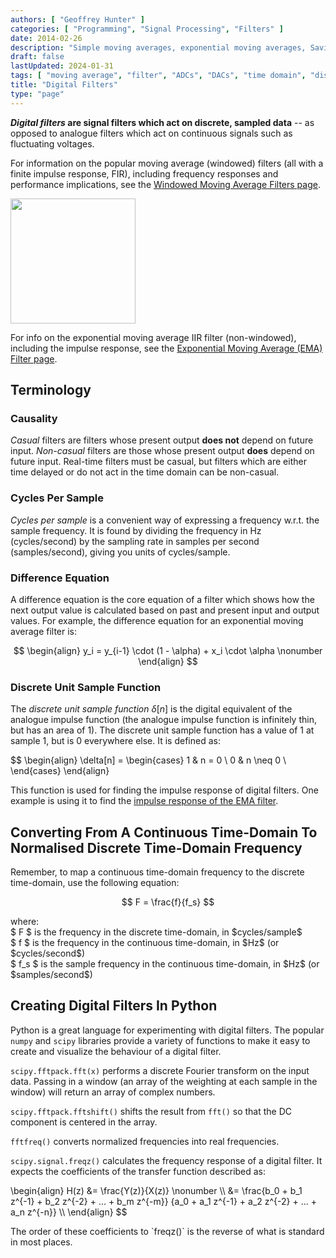 ```yaml
---
authors: [ "Geoffrey Hunter" ]
categories: [ "Programming", "Signal Processing", "Filters" ]
date: 2014-02-26
description: "Simple moving averages, exponential moving averages, Savizky-Golay filters, frequency responses, source code and more info on digital filtering (a form of signal processing)."
draft: false
lastUpdated: 2024-01-31
tags: [ "moving average", "filter", "ADCs", "DACs", "time domain", "discrete", "frequency responses", "exponentially weighted", "multiple pass", "signal processing", "Savitzky–Golay fFilters" ]
title: "Digital Filters"
type: "page"
---
```



**_Digital filters_ are signal filters which act on discrete, sampled data** -- as opposed to analogue filters which act on continuous signals such as fluctuating voltages.

<div style={{ display: 'flex' }}>
<p>

For information on the popular moving average (windowed) filters (all with a finite impulse response, FIR), including frequency responses and performance implications, see the [Windowed Moving Average Filters page](/programming/signal-processing/digital-filters/windowed-moving-average-filters/).
</p>
<div style={{ width: '20px' }}></div>
<a href="/programming/signal-processing/digital-filters/windowed-moving-average-filters/"><img src="moving-average-filters-screenshot.png" width="200px" /></a>
</div>

For info on the exponential moving average IIR filter (non-windowed), including the impulse response, see the [Exponential Moving Average (EMA) Filter page](/programming/signal-processing/digital-filters/exponential-moving-average-ema-filter/).

## Terminology

### Causality

_Casual_ filters are filters whose present output **does not** depend on future input. _Non-casual_ filters are those whose present output **does** depend on future input. Real-time filters must be casual, but filters which are either time delayed or do not act in the time domain can be non-casual.

### Cycles Per Sample

_Cycles per sample_ is a convenient way of expressing a frequency w.r.t. the sample frequency. It is found by dividing the frequency in Hz (cycles/second) by the sampling rate in samples per second (samples/second), giving you units of cycles/sample.

### Difference Equation

A difference equation is the core equation of a filter which shows how the next output value is calculated based on past and present input and output values. For example, the difference equation for an exponential moving average filter is:

$$
\begin{align}
y_i = y_{i-1} \cdot (1 - \alpha) + x_i \cdot \alpha \nonumber
\end{align}
$$

### Discrete Unit Sample Function

The _discrete unit sample function_ $\delta[n]$ is the digital equivalent of the analogue impulse function (the analogue impulse function is infinitely thin, but has an area of 1). The discrete unit sample function has a value of 1 at sample 1, but is 0 everywhere else. It is defined as:

$$
\begin{align}
\delta[n] =
\begin{cases} 
      1 & n = 0 \\
      0 & n \neq 0 \\      
\end{cases}
\end{align}
</p>

This function is used for finding the impulse response of digital filters. One example is using it to find the [impulse response of the EMA filter](/programming/signal-processing/digital-filters/exponential-moving-average-ema-filter/#impulse-response).
## Converting From A Continuous Time-Domain To Normalised Discrete Time-Domain Frequency

Remember, to map a continuous time-domain frequency to the discrete time-domain, use the following equation:

$$ F = \frac{f}{f_s} $$

<p className="centered">    where:<br />
    $ F $ is the frequency in the discrete time-domain, in $cycles/sample$<br />
    $ f $ is the frequency in the continuous time-domain, in $Hz$ (or $cycles/second$)<br />
    $ f_s $ is the sample frequency in the continuous time-domain, in $Hz$ (or $samples/second$)<br /></p>

## Creating Digital Filters In Python

Python is a great language for experimenting with digital filters. The popular `numpy` and `scipy` libraries provide a variety of functions to make it easy to create and visualize the behaviour of a digital filter.

`scipy.fftpack.fft(x)` performs a discrete Fourier transform on the input data. Passing in a window (an array of the weighting at each sample in the window) will return an array of complex numbers.

`scipy.fftpack.fftshift()` shifts the result from `fft()` so that the DC component is centered in the array.

`fftfreq()` converts normalized frequencies into real frequencies.

`scipy.signal.freqz()` calculates the frequency response of a digital filter. It expects the coefficients of the transfer function described as:

<p>\begin{align}
H(z) &= \frac{Y(z)}{X(z)} \nonumber \\
     &= \frac{b_0 + b_1 z^{-1} + b_2 z^{-2} + ... + b_m z^{-m}} {a_0 + a_1 z^{-1} + a_2 z^{-2} + ... + a_n z^{-n}} \\
\end{align}
$$

<Aside type="caution">
The order of these coefficients to `freqz()` is the reverse of what is standard in most places.
</Aside>

[^pieter-p-sma]: https://tttapa.github.io/Pages/Mathematics/Systems-and-Control-Theory/Digital-filters/Simple%20Moving%20Average/Simple-Moving-Average.html, accessed 2021-05-27.
[^pieter-p-ema]: https://tttapa.github.io/Pages/Mathematics/Systems-and-Control-Theory/Digital-filters/Exponential%20Moving%20Average/C++Implementation.html#arduino-example, accessed 2021-05-29.
[^dsp-stack-exchange-cut-off-freq-sma]: https://dsp.stackexchange.com/questions/9966/what-is-the-cut-off-frequency-of-a-moving-average-filter, accessed 2021-05-27.
[^analog-devices-dsp-book-ch15]: https://www.analog.com/media/en/technical-documentation/dsp-book/dsp_book_Ch15.pdf, accessed 2021-05-27.
